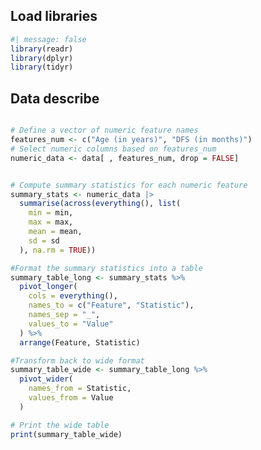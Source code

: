 ## Load libraries

```r
#| message: false
library(readr)
library(dplyr)
library(tidyr)
```

## Data describe

```         
```

```r
# Define a vector of numeric feature names
features_num <- c("Age (in years)", "DFS (in months)")
# Select numeric columns based on features_num
numeric_data <- data[ , features_num, drop = FALSE]


# Compute summary statistics for each numeric feature
summary_stats <- numeric_data |>
  summarise(across(everything(), list(
    min = min,
    max = max,
    mean = mean,
    sd = sd
  ), na.rm = TRUE))

#Format the summary statistics into a table
summary_table_long <- summary_stats %>%
  pivot_longer(
    cols = everything(),
    names_to = c("Feature", "Statistic"),
    names_sep = "_",
    values_to = "Value"
  ) %>%
  arrange(Feature, Statistic)

#Transform back to wide format
summary_table_wide <- summary_table_long %>%
  pivot_wider(
    names_from = Statistic,
    values_from = Value
  )

# Print the wide table
print(summary_table_wide)
```
